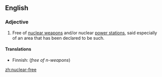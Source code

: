 ==English==
{{wikipedia|nuclear-free zone}}

===Adjective===
{{en-adj|-}}

# Free of [[nuclear weapon]]s and/or nuclear [[power station]]s, said especially of an area that has been declared to be such.

====Translations====
{{top}}
* Finnish: {{t-|fi|ydinaseeton}} (''free of n-weapons'')
{{mid}}
{{bottom}}

[[zh:nuclear-free]]